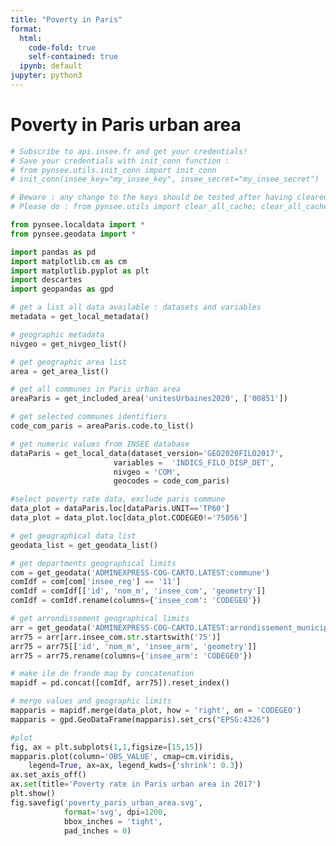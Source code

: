 ```yaml
---
title: "Poverty in Paris"
format:
  html:
    code-fold: true
    self-contained: true
  ipynb: default
jupyter: python3
---
```


# Poverty in Paris urban area

```python
# Subscribe to api.insee.fr and get your credentials!
# Save your credentials with init_conn function :
# from pynsee.utils.init_conn import init_conn
# init_conn(insee_key="my_insee_key", insee_secret="my_insee_secret")

# Beware : any change to the keys should be tested after having cleared the cache
# Please do : from pynsee.utils import clear_all_cache; clear_all_cache()"
```

```python
from pynsee.localdata import *
from pynsee.geodata import *

import pandas as pd
import matplotlib.cm as cm
import matplotlib.pyplot as plt
import descartes
import geopandas as gpd
```

```python
# get a list all data available : datasets and variables
metadata = get_local_metadata()

# geographic metadata
nivgeo = get_nivgeo_list()

# get geographic area list
area = get_area_list()

# get all communes in Paris urban area
areaParis = get_included_area('unitesUrbaines2020', ['00851'])

# get selected communes identifiers
code_com_paris = areaParis.code.to_list()
```

```python
# get numeric values from INSEE database 
dataParis = get_local_data(dataset_version='GEO2020FILO2017',
                       variables =  'INDICS_FILO_DISP_DET',
                       nivgeo = 'COM',
                       geocodes = code_com_paris)

#select poverty rate data, exclude paris commune
data_plot = dataParis.loc[dataParis.UNIT=='TP60']
data_plot = data_plot.loc[data_plot.CODEGEO!='75056']

# get geographical data list
geodata_list = get_geodata_list()

# get departments geographical limits
com = get_geodata('ADMINEXPRESS-COG-CARTO.LATEST:commune')
comIdf = com[com['insee_reg'] == '11']
comIdf = comIdf[['id', 'nom_m', 'insee_com', 'geometry']]
comIdf = comIdf.rename(columns={'insee_com': 'CODEGEO'})

# get arrondissement geographical limits
arr = get_geodata('ADMINEXPRESS-COG-CARTO.LATEST:arrondissement_municipal')
arr75 = arr[arr.insee_com.str.startswith('75')]
arr75 = arr75[['id', 'nom_m', 'insee_arm', 'geometry']]
arr75 = arr75.rename(columns={'insee_arm': 'CODEGEO'})

# make ile de frande map by concatenation
mapidf = pd.concat([comIdf, arr75]).reset_index()
```

```python
# merge values and geographic limits
mapparis = mapidf.merge(data_plot, how = 'right', on = 'CODEGEO')
mapparis = gpd.GeoDataFrame(mapparis).set_crs("EPSG:4326")

#plot
fig, ax = plt.subplots(1,1,figsize=[15,15])
mapparis.plot(column='OBS_VALUE', cmap=cm.viridis, 
    legend=True, ax=ax, legend_kwds={'shrink': 0.3})
ax.set_axis_off()
ax.set(title='Poverty rate in Paris urban area in 2017')
plt.show()
fig.savefig('poverty_paris_urban_area.svg',
            format='svg', dpi=1200,
            bbox_inches = 'tight',
            pad_inches = 0)
```

